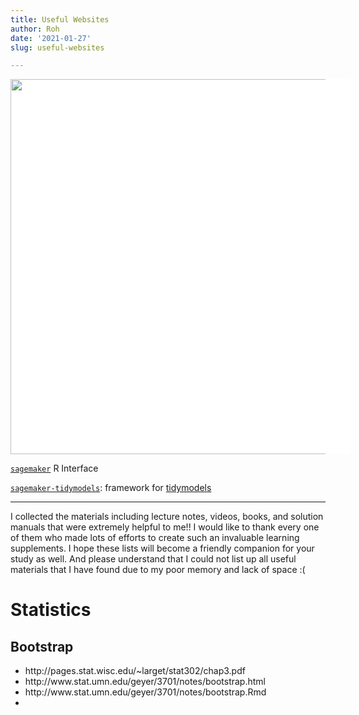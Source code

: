 ```yaml
---
title: Useful Websites
author: Roh
date: '2021-01-27'
slug: useful-websites

---
```





<a><img src="/projects/pic/brain.png"   align="center"
  width="600" style="background-color: white; padding-right: 40px;"/></a>


[`sagemaker`](https://github.com/tmastny/sagemaker) R Interface

[`sagemaker-tidymodels`](https://github.com/tmastny/sagemaker-tidymodels):
framework for [tidymodels](https://www.tidymodels.org/)

***

I collected the materials including lecture notes, videos, books, and solution manuals that were extremely helpful to me!! I would like to thank every one of them who made lots of efforts to create such an invaluable learning supplements. I hope these lists will become a friendly companion for your study as well. And please understand that  I could not list up all useful materials that I have found due to my poor memory and lack of space :( 

# Statistics

## Bootstrap
- http://pages.stat.wisc.edu/~larget/stat302/chap3.pdf
- http://www.stat.umn.edu/geyer/3701/notes/bootstrap.html
- http://www.stat.umn.edu/geyer/3701/notes/bootstrap.Rmd
- 
